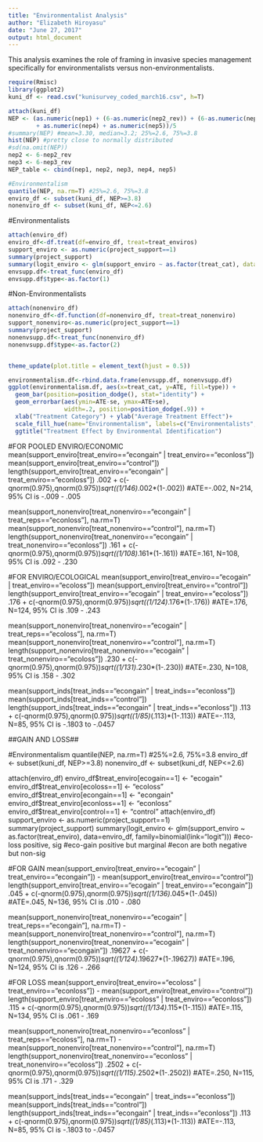 ```yaml
---
title: "Environmentalist Analysis"
author: "Elizabeth Hiroyasu"
date: "June 27, 2017"
output: html_document
---
```

This analysis examines the role of framing in invasive species management specifically for environmentalists versus non-environmentalists.

```r
require(Rmisc)
library(ggplot2)
kuni_df <- read.csv("kunisurvey_coded_march16.csv", h=T)
```

```r
attach(kuni_df)
NEP <- (as.numeric(nep1) + (6-as.numeric(nep2_rev)) + (6-as.numeric(nep3_rev))
        + as.numeric(nep4) + as.numeric(nep5))/5
#summary(NEP) #mean=3.30, median=3.2; 25%=2.6, 75%=3.8
hist(NEP) #pretty close to normally distributed
#sd(na.omit(NEP))
nep2 <- 6-nep2_rev
nep3 <- 6-nep3_rev
NEP_table <- cbind(nep1, nep2, nep3, nep4, nep5)

#Environmentalism
quantile(NEP, na.rm=T) #25%=2.6, 75%=3.8
enviro_df <- subset(kuni_df, NEP>=3.8)
nonenviro_df <- subset(kuni_df, NEP<=2.6)
```

#Environmentalists
```r
attach(enviro_df)
enviro_df<-df.treat(df=enviro_df, treat=treat_enviros)
support_enviro <- as.numeric(project_support==1)
summary(project_support)
summary(logit_enviro <- glm(support_enviro ~ as.factor(treat_cat), data=enviro_df, family=binomial(link="logit"))) 
envsupp.df<-treat_func(enviro_df)
envsupp.df$type<-as.factor(1)
```


#Non-Environmentalists
```r
attach(nonenviro_df)
nonenviro_df<-df.function(df=nonenviro_df, treat=treat_nonenviro)
support_nonenviro<-as.numeric(project_support==1)
summary(project_support)
nonenvsupp.df<-treat_func(nonenviro_df)
nonenvsupp.df$type<-as.factor(2)


theme_update(plot.title = element_text(hjust = 0.5))

environmentalism.df<-rbind.data.frame(envsupp.df, nonenvsupp.df)
ggplot(environmentalism.df, aes(x=treat_cat, y=ATE, fill=type)) + 
  geom_bar(position=position_dodge(), stat="identity") +
  geom_errorbar(aes(ymin=ATE-se, ymax=ATE+se),
                width=.2, position=position_dodge(.9)) +
  xlab("Treatment Category") + ylab("Average Treatment Effect")+
  scale_fill_hue(name="Environmentalism", labels=c("Environmentalists", "Non-Environmentalists")) +
  ggtitle("Treatment Effect by Environmental Identification")
```

#FOR POOLED ENVIRO/ECONOMIC
mean(support_enviro[treat_enviro=="econgain" | treat_enviro=="econloss"])
mean(support_enviro[treat_enviro=="control"])
length(support_enviro[treat_enviro=="econgain" | treat_enviro=="econloss"])
.002 + c(-qnorm(0.975),qnorm(0.975))*sqrt((1/146)*.002*(1-.002))
#ATE=-.002, N=214, 95% CI is -.009 - .005

mean(support_nonenviro[treat_nonenviro=="econgain" | treat_reps=="econloss"], na.rm=T)
mean(support_nonenviro[treat_nonenviro=="control"], na.rm=T)
length(support_nonenviro[treat_nonenviro=="econgain" | treat_nonenviro=="econloss"])
.161 + c(-qnorm(0.975),qnorm(0.975))*sqrt((1/108)*.161*(1-.161))
#ATE=.161, N=108, 95% CI is .092 - .230

#FOR ENVIRO/ECOLOGICAL
mean(support_enviro[treat_enviro=="ecogain" | treat_enviro=="ecoloss"])
mean(support_enviro[treat_enviro=="control"])
length(support_enviro[treat_enviro=="ecogain" | treat_enviro=="ecoloss"])
.176 + c(-qnorm(0.975),qnorm(0.975))*sqrt((1/124)*.176*(1-.176))
#ATE=.176, N=124, 95% CI is .109 - .243

mean(support_nonenviro[treat_nonenviro=="ecogain" | treat_reps=="ecoloss"], na.rm=T)
mean(support_nonenviro[treat_nonenviro=="control"], na.rm=T)
length(support_nonenviro[treat_nonenviro=="ecogain" | treat_nonenviro=="ecoloss"])
.230 + c(-qnorm(0.975),qnorm(0.975))*sqrt((1/131)*.230*(1-.230))
#ATE=.230, N=108, 95% CI is .158 - .302


mean(support_inds[treat_inds=="econgain" | treat_inds=="econloss"])
mean(support_inds[treat_inds=="control"])
length(support_inds[treat_inds=="econgain" | treat_inds=="econloss"])
.113 + c(-qnorm(0.975),qnorm(0.975))*sqrt((1/85)*(.113)*(1-.113))
#ATE=-.113, N=85, 95% CI is -.1803 to -.0457


##GAIN AND LOSS##


#Environmentalism
quantile(NEP, na.rm=T) #25%=2.6, 75%=3.8
enviro_df <- subset(kuni_df, NEP>=3.8)
nonenviro_df <- subset(kuni_df, NEP<=2.6)

attach(enviro_df)
enviro_df$treat_enviro[ecogain==1] <- "ecogain"
enviro_df$treat_enviro[ecoloss==1] <- "ecoloss"
enviro_df$treat_enviro[econgain==1] <- "econgain"
enviro_df$treat_enviro[econloss==1] <- "econloss"
enviro_df$treat_enviro[control==1] <- "control"
attach(enviro_df)
support_enviro <- as.numeric(project_support==1)
summary(project_support)
summary(logit_enviro <- glm(support_enviro ~ as.factor(treat_enviro), data=enviro_df, family=binomial(link="logit"))) 
#eco-loss positive, sig
#eco-gain positive but marginal
#econ are both negative but non-sig

#FOR GAIN
mean(support_enviro[treat_enviro=="ecogain" | treat_enviro=="econgain"]) - mean(support_enviro[treat_enviro=="control"])
length(support_enviro[treat_enviro=="ecogain" | treat_enviro=="econgain"])
.045 + c(-qnorm(0.975),qnorm(0.975))*sqrt((1/136)*.045*(1-.045))
#ATE=.045, N=136, 95% CI is .010 - .080

mean(support_nonenviro[treat_nonenviro=="ecogain" | treat_reps=="econgain"], na.rm=T) - mean(support_nonenviro[treat_nonenviro=="control"], na.rm=T)
length(support_nonenviro[treat_nonenviro=="ecogain" | treat_nonenviro=="econgain"])
.19627 + c(-qnorm(0.975),qnorm(0.975))*sqrt((1/124)*.19627*(1-.19627))
#ATE=.196, N=124, 95% CI is .126 - .266

#FOR LOSS
mean(support_enviro[treat_enviro=="ecoloss" | treat_enviro=="econloss"]) - mean(support_enviro[treat_enviro=="control"])
length(support_enviro[treat_enviro=="ecoloss" | treat_enviro=="econloss"])
.115 + c(-qnorm(0.975),qnorm(0.975))*sqrt((1/134)*.115*(1-.115))
#ATE=.115, N=134, 95% CI is .061 - .169

mean(support_nonenviro[treat_nonenviro=="econloss" | treat_reps=="ecoloss"], na.rm=T) - mean(support_nonenviro[treat_nonenviro=="control"], na.rm=T)
length(support_nonenviro[treat_nonenviro=="econloss" | treat_nonenviro=="ecoloss"])
.2502 + c(-qnorm(0.975),qnorm(0.975))*sqrt((1/115)*.2502*(1-.2502))
#ATE=.250, N=115, 95% CI is .171 - .329


mean(support_inds[treat_inds=="econgain" | treat_inds=="econloss"])
mean(support_inds[treat_inds=="control"])
length(support_inds[treat_inds=="econgain" | treat_inds=="econloss"])
.113 + c(-qnorm(0.975),qnorm(0.975))*sqrt((1/85)*(.113)*(1-.113))
#ATE=-.113, N=85, 95% CI is -.1803 to -.0457


